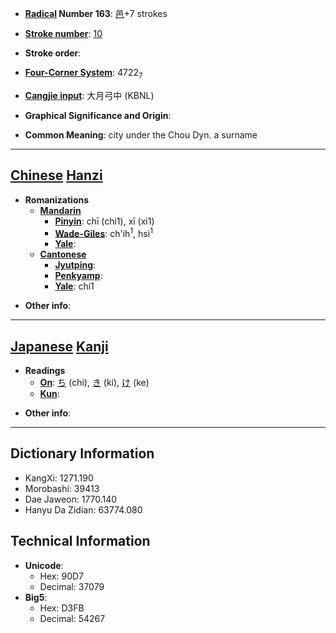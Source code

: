 * '''[[Wiktionary:Chinese radical index| Radical]] Number 163''': [[Wiktionary:Chinese radical index 邑|邑]]+7 strokes

* '''[[Wiktionary:Chinese total strokes index|Stroke number]]''': [[Wiktionary:Chinese total strokes index 10|10]]

* '''Stroke order''': 

* '''[[Wiktionary:Chinese four corner index|Four-Corner System]]''': 4722<sub>7</sub>

* '''[[Wiktionary:Chinese Cangjie index|Cangjie input]]''': 大月弓中 (KBNL)

* '''Graphical Significance and Origin''': 

* '''Common Meaning''': city under the Chou Dyn. a surname

----

== [[Chinese]] [[Hanzi]] ==

* '''Romanizations'''
** '''[[Mandarin]]'''
*** '''[[Pinyin]]''': chī (chi1), xī (xi1)
*** '''[[Wade-Giles]]''': ch'ih<sup>1</sup>, hsi<sup>1</sup>
*** '''[[Yale]]''': 
** '''[[Cantonese]]'''
*** '''[[Jyutping]]''':
*** '''[[Penkyamp]]''': 
*** '''[[Yale]]''': chi1

* '''Other info''': 

----

== [[Japanese]] [[Kanji]] ==

* '''Readings'''
** '''[[On]]''': [[ち]] (chi), [[き]] (ki), [[け]] (ke)
** '''[[Kun]]''': 

* '''Other info''':  

----

== Dictionary Information ==

* KangXi: 1271.190
* Morobashi: 39413
* Dae Jaweon: 1770.140
* Hanyu Da Zidian: 63774.080

== Technical Information ==

* '''Unicode''':
** Hex: 90D7
** Decimal: 37079
* '''Big5''':
** Hex: D3FB
** Decimal: 54267
